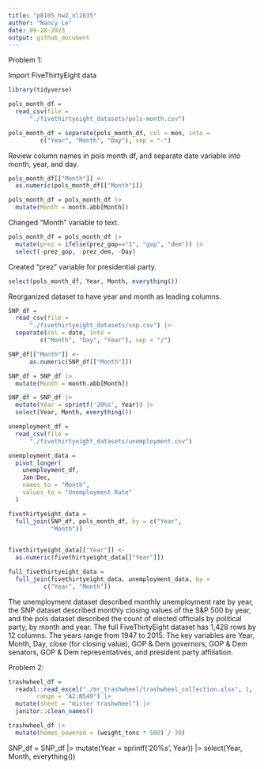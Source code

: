```yaml
---
title: "p8105_hw2_nl2835"
author: "Nancy Le"
date: 09-28-2023
output: github_document
---
```


Problem 1: 

Import FiveThirtyEight data

```r
library(tidyverse)

pols_month_df = 
  read_csv(file = 
      "./fivethirtyeight_datasets/pols-month.csv")

```

```r
pols_month_df = separate(pols_month_df, col = mon, into = 
         c("Year", "Month", "Day"), sep = "-") 

```

Review column names in pols month df, and separate date variable into month, year, and day. 

```r
pols_month_df[["Month"]] <-
  as.numeric(pols_month_df[["Month"]])

```

```r
pols_month_df = pols_month_df |> 
  mutate(Month = month.abb[Month])
```

Changed "Month" variable to text.

```r
pols_month_df = pols_month_df |> 
  mutate(prez = ifelse(prez_gop=="1", "gop", "dem")) |> 
  select(-prez_gop, -prez_dem, -Day)  
```

Created "prez" variable for presidential party.

```r
select(pols_month_df, Year, Month, everything())
```

Reorganized dataset to have year and month as leading columns.

```r
SNP_df = 
  read_csv(file = 
      "./fivethirtyeight_datasets/snp.csv") |> 
  separate(col = date, into = 
         c("Month", "Day", "Year"), sep = "/") 
```


```r
SNP_df[["Month"]] <-
      as.numeric(SNP_df[["Month"]])

```

```r
SNP_df = SNP_df |> 
  mutate(Month = month.abb[Month])
```

```r
SNP_df = SNP_df |> 
  mutate(Year = sprintf('20%s', Year)) |> 
  select(Year, Month, everything())
```

```r
unemployment_df = 
  read_csv(file = 
      "./fivethirtyeight_datasets/unemployment.csv") 
```


```r
unemployment_data =
  pivot_longer(
    unemployment_df,
    Jan:Dec,
    names_to = "Month",
    values_to = "Unemployment Rate"
  )
```

```r
fivethirtyeight_data = 
  full_join(SNP_df, pols_month_df, by = c("Year", 
            "Month"))
  
```

```r
fivethirtyeight_data[["Year"]] <-
  as.numeric(fivethirtyeight_data[["Year"]])

```


```r
full_fivethirtyeight_data = 
  full_join(fivethirtyeight_data, unemployment_data, by =
          c("Year", "Month"))
```

The unemployment dataset described monthly unemployment rate by year, the SNP dataset described monthly closing values of the S&P 500 by year, and the pols dataset described the count of elected officials by political party, by month and year. The full FiveThirtyEight dataset has 1,428 rows by 12 columns. The years range from 1947 to 2015. The key variables are Year, Month, Day, close (for closing value), GOP & Dem governors, GOP & Dem senators, GOP & Dem representatives, and president party affiliation.


Problem 2:

```r
trashwheel_df = 
  readxl::read_excel("./mr_trashwheel/trashwheel_collection.xlsx", 1,
        range = "A2:N549") |> 
  mutate(sheet = "mister trashwheel") |> 
  janitor::clean_names()
```


```r
trashwheel_df |> 
  mutate(homes_powered = (weight_tons * 500) / 30)
```

SNP_df = SNP_df |> 
  mutate(Year = sprintf('20%s', Year)) |> 
  select(Year, Month, everything())
